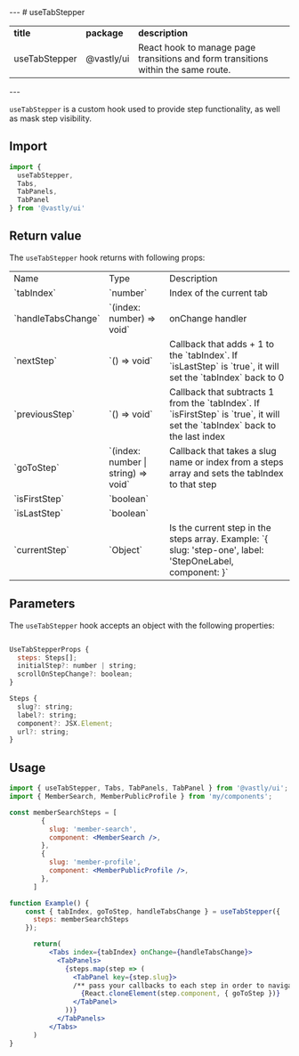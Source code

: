 
<Meta title="Hooks/useTabStepper" />
---
# useTabStepper
<table>
  <tr>
    <td><b>title</b></td>
    <td><b>package</b></td>
    <td><b>description</b></td>
  </tr>
  <tr>
    <td>useTabStepper</td>
    <td>@vastly/ui</td>
    <td>React hook to manage page transitions and form transitions within the same route.</td>
  </tr>
</table>
---
<br/>

`useTabStepper` is a custom hook used to provide step functionality, as well as mask step visibility.

## Import

```js
import {
  useTabStepper,
  Tabs,
  TabPanels,
  TabPanel
} from '@vastly/ui'
```

## Return value

The `useTabStepper` hook returns with following props:

<table>
    <tr>
        <td>Name</td>
        <td>Type</td>
        <td>Description</td>
    </tr>
    <tr>
        <td>`tabIndex`</td>
        <td>`number`</td>
        <td>Index of the current tab</td>
    </tr>
    <tr>
        <td>`handleTabsChange`</td>
        <td>`(index: number) => void`</td>
        <td>onChange handler</td>
    </tr>
    <tr>
        <td>`nextStep`</td>
        <td>`() => void`</td>
        <td>Callback that adds + 1 to the `tabIndex`. If `isLastStep` is `true`, it will set the `tabIndex` back to 0</td>
    </tr>
    <tr>
        <td>`previousStep`</td>
        <td>`() => void`</td>
        <td>Callback that subtracts 1 from the `tabIndex`. If `isFirstStep` is `true`, it will set the `tabIndex` back to the last index</td>
    </tr>
    <tr>
        <td>`goToStep`</td>
        <td>`(index: number | string) => void`</td>
        <td>Callback that takes a slug name or index from a steps array and sets the tabIndex to that step</td>
    </tr>
    <tr>
        <td>`isFirstStep`</td>
        <td>`boolean`</td>
        <td></td>
    </tr>
    <tr>
        <td>`isLastStep`</td>
        <td>`boolean`</td>
        <td></td>
    </tr>
        <tr>
        <td>`currentStep`</td>
        <td>`Object`</td>
        <td>Is the current step in the steps array. Example: `{ slug: 'step-one', label: 'StepOneLabel, component: <AComponentToRender />}`</td>
    </tr>
</table>


## Parameters

The `useTabStepper` hook accepts an object with the following properties:
```js

UseTabStepperProps {
  steps: Steps[];
  initialStep?: number | string;
  scrollOnStepChange?: boolean;
}

Steps {
  slug?: string;
  label?: string;
  component?: JSX.Element;
  url?: string;
}
```

## Usage

```jsx manual=true
import { useTabStepper, Tabs, TabPanels, TabPanel } from '@vastly/ui';
import { MemberSearch, MemberPublicProfile } from 'my/components';

const memberSearchSteps = [
        {
          slug: 'member-search',
          component: <MemberSearch />,
        },
        {
          slug: 'member-profile',
          component: <MemberPublicProfile />,
        },
      ]

function Example() {
    const { tabIndex, goToStep, handleTabsChange } = useTabStepper({
      steps: memberSearchSteps
    });

      return(
          <Tabs index={tabIndex} onChange={handleTabsChange}>
            <TabPanels>
              {steps.map(step => (
                <TabPanel key={step.slug}>
                /** pass your callbacks to each step in order to navigate back and forth */
                  {React.cloneElement(step.component, { goToStep })}
                </TabPanel>
              ))}
            </TabPanels>
          </Tabs>
      )
}
```

